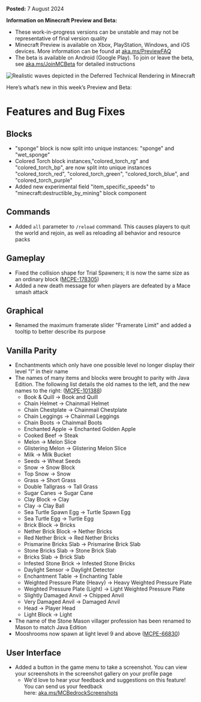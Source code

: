 **Posted:** 7 August 2024

**Information on Minecraft Preview and Beta:**

-   These work-in-progress versions can be unstable and may not be representative of final version quality
-   Minecraft Preview is available on Xbox, PlayStation, Windows, and iOS devices. More information can be found at [aka.ms/PreviewFAQ](https://aka.ms/PreviewFAQ)
-   The beta is available on Android (Google Play). To join or leave the beta, see [aka.ms/JoinMCBeta](https://aka.ms/JoinMCBeta) for detailed instructions

![Realistic waves depicted in the Deferred Technical Rendering in Minecraft](https://feedback.minecraft.net/hc/article_attachments/29067350121485)

Here’s what’s new in this week’s Preview and Beta:

# Features and Bug Fixes

## Blocks

-   "sponge" block is now split into unique instances: "sponge" and "wet\_sponge"
-   Colored Torch block instances,"colored\_torch\_rg" and "colored\_torch\_bp", are now split into unique instances "colored\_torch\_red", "colored\_torch\_green", "colored\_torch\_blue", and "colored\_torch\_purple" 
-   Added new experimental field "item\_specific\_speeds" to "minecraft:destructible\_by\_mining" block component 

## Commands

-   Added `all` parameter to `/reload` command. This causes players to quit the world and rejoin, as well as reloading all behavior and resource packs

## Gameplay

-   Fixed the collision shape for Trial Spawners; it is now the same size as an ordinary block ([MCPE-178305](https://bugs.mojang.com/browse/MCPE-178305)) 
-   Added a new death message for when players are defeated by a Mace smash attack 

## Graphical

-   Renamed the maximum framerate slider "Framerate Limit" and added a tooltip to better describe its purpose

## Vanilla Parity

-   Enchantments which only have one possible level no longer display their level "I" in their name 
-   The names of many items and blocks were brought to parity with Java Edition. The following list details the old names to the left, and the new names to the right: ([MCPE-101388](https://bugs.mojang.com/browse/MCPE-101388)) 
    -   Book & Quill -\> Book and Quill
    -   Chain Helmet -\> Chainmail Helmet
    -   Chain Chestplate -\> Chainmail Chestplate
    -   Chain Leggings -\> Chainmail Leggings
    -   Chain Boots -\> Chainmail Boots
    -   Enchanted Apple -\> Enchanted Golden Apple
    -   Cooked Beef -\> Steak
    -   Melon -\> Melon Slice
    -   Glistering Melon -\> Glistering Melon Slice
    -   Milk -\> Milk Bucket
    -   Seeds -\> Wheat Seeds
    -   Snow -\> Snow Block
    -   Top Snow -\> Snow
    -   Grass -\> Short Grass
    -   Double Tallgrass -\> Tall Grass
    -   Sugar Canes -\> Sugar Cane
    -   Clay Block -\> Clay
    -   Clay -\> Clay Ball
    -   Sea Turtle Spawn Egg -\> Turtle Spawn Egg
    -   Sea Turtle Egg -\> Turtle Egg
    -   Brick Block -\> Bricks
    -   Nether Brick Block -\> Nether Bricks
    -   Red Nether Brick -\> Red Nether Bricks
    -   Prismarine Bricks Slab -\> Prismarine Brick Slab
    -   Stone Bricks Slab -\> Stone Brick Slab
    -   Bricks Slab -\> Brick Slab
    -   Infested Stone Brick -\> Infested Stone Bricks
    -   Daylight Sensor -\> Daylight Detector
    -   Enchantment Table -\> Enchanting Table
    -   Weighted Pressure Plate (Heavy) -\> Heavy Weighted Pressure Plate
    -   Weighted Pressure Plate (Light) -\> Light Weighted Pressure Plate
    -   Slightly Damaged Anvil -\> Chipped Anvil
    -   Very Damaged Anvil -\> Damaged Anvil
    -   Head -\> Player Head
    -   Light Block -\> Light
-   The name of the Stone Mason villager profession has been renamed to Mason to match Java Edition
-   Mooshrooms now spawn at light level 9 and above ([MCPE-66830](https://bugs.mojang.com/browse/MCPE-66830))

## User Interface

-   Added a button in the game menu to take a screenshot. You can view your screenshots in the screenshot gallery on your profile page
    -   We'd love to hear your feedback and suggestions on this feature! You can send us your feedback here: [aka.ms/MCBedrockScreenshots](https://aka.ms/MCBedrockScreenshots) 

